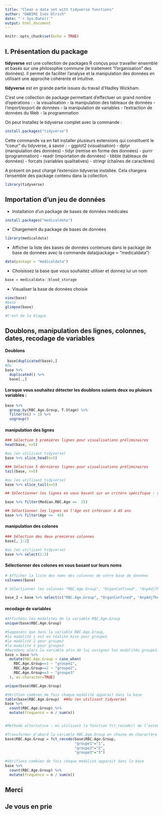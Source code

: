 ---
title: "Clean a data set with tidyverse functions"
author: "DABIRE Ives Ulrich"
date: "`r Sys.Date()`"
output: html_document
---

```{r setup, include=FALSE}
knitr::opts_chunk$set(echo = TRUE)
```

## I. Présentation du package

**tidyverse** est une collection de packages R conçus pour travailler ensemble et basés sur une philosophie commune (le traitement "l'organisation" des données). Il permet de faciliter l'analyse et la manipulation des données en utilisant une approche cohérente et intuitive.

**tidyverse** est en grande partie issues du travail d’Hadley
Wickham.

C'est une collection de package permettant d'effectuer un grand nombre d'opérations : 
- la visualisation
- la manipulation des tableaux de données
- l'import/export de données
- la manipulation de variables
- l'extraction de données du Web
- la programmation

On peut Installez le tidyverse complet avec la commande :

```{r}
install.packages("tidyverse")
```

Cette commande va en fait installer plusieurs extensions qui constituent le “coeur” du tidyverse, à savoir :
- ggplot2 (visualisation)
- dplyr (manipulation des données)
- tidyr (remise en forme des données)
- purrr (programmation)
- readr (importation de données)
- tibble (tableaux de données)
- forcats (variables qualitatives)
- stringr (chaînes de caractères)

A présent on peut chargé l'extension tidyverse installée. Cela chargera l'ensemble des package contenu dans la collection.

```{r}
library(tidyverse)
```



## Importation d'un jeu de données 

- Installation d'un package de bases de données médicales

```{r, message=FALSE}
install.packages("medicaldata")
```

- Chargement du package de bases de données

```{r}
library(medicaldata)
```

- Afficher la liste des bases de données contenues dans le package de base de données avec la commande data(package = "medicaldata")

```{r}
data(package = "medicaldata")
```

- Choisissez la base que vous souhaitez utiliser et donnez lui un nom

```{r}
base = medicaldata::blood_storage 
```

- Visualiser la base de données choisie

```{r}
view(base)
#base
glimpse(base)
```

```{r}
#C'est de la blague
```

## Doublons, manipulation des lignes, colonnes, dates, recodage de variables

#### Doublons
```{r}
 base[duplicated(base),]
#Ou
base %>% 
  duplicated() %>% 
  base[.,]

```

#### Lorsque vous souhaitez détecter les doublons suiants deux ou pluieurs variables : 

```{r}
base %>%
  group_by(RBC.Age.Group, T.Stage) %>%
  filter(n() > 1) %>% 
  ungroup()
```


#### manipulation des lignes
```{r}
### Sélection 5 premières lignes pour visualisations préliminaires
head(base, n=5)

#ou (en utilisant tidyverse)
base %>% slice_head(n=5)

### Sélection 5 dernières lignes pour visualisations préliminaires
tail(base, n=5)

#ou (en utilisant tidyverse)
base %>% slice_tail(n=5)

## Sélectionner les lignes en vous basant sur un critère spécifique : sélectionner toutes les lignes où l'âge median du RBC est de 25 ans

base %>% filter(Median.RBC.Age ==  25)

## Sélectionner les lignes où l'âge est inférieur à 45 ans 
base %>% filter(Age <=  45)
```



#### manipulation des colones

```{r}
### Sélection des deux premières colonnes
base[, 1:2]

#ou (en utilisant tidyverse)
base %>% select(1:2)

```


#### Sélectionner des colones en vous basant sur leurs noms
```{r}
# Afficher la liste des noms des colonnes de votre base de données
colnames(base)

# Sélectionner les colonnes "RBC.Age.Group", "OrganConfined", "AnyAdjTherapy", "TimeToRecurrence" et les assigner à une sous base que vous souhaitez utiliser pour la suite de vos travaux

base_2 = base %>% select(c("RBC.Age.Group", "OrganConfined", "AnyAdjTherapy", "TimeToRecurrence"))

```


#### recodage de variables
```{r}
#Affichons les modalités de la variable RBC.Age.Group
unique(base$RBC.Age.Group)

#Supposons que dans la variable RBC.Age.Group, 
#la modalité 1 est en réalité mise pour groupe1
#la modalité 2 pour groupe2
#la modalité 3 pour groupe3
#Recodons alors la variable afin de lui assignez les modalités groupe1, goupe 2 et groupe3
base = base %>% 
  mutate(RBC.Age.Group = case_when(
    RBC.Age.Group==1 ~ "groupe1",
    RBC.Age.Group==2 ~ "groupe2",
    RBC.Age.Group==3 ~ "groupe3"
  ), as.character=TRUE)

unique(base$RBC.Age.Group)

#Vérifion combien de fois chaque modalité apparait dans la base
table(base$RBC.Age.Group)  ##Ou (en utilisant tidyverse)
base %>% 
  count(RBC.Age.Group) %>% 
  mutate(frequence = n / sum(n))


#Methode alternative : en utilisant la fonction fct_recode() de l’extension forcats : Celle-ci prend en argument une liste de recodages sous la forme "Nouvelle valeur" = "Ancienne valeur".

#Transformer d'abord la variable RBC.Age.Group en chaine de charactère
base$RBC.Age.Group = fct_recode(base$RBC.Age.Group, 
                                "groupe1"="1",
                                "groupe2"="2",
                                "groupe3"="3")

#Vérifions combien de fois chaque modalité apparait dans la base
base %>% 
  count(RBC.Age.Group) %>% 
  mutate(frequence = n / sum(n))
```




## Merci
## Je vous en prie
























